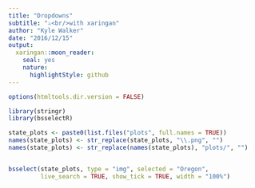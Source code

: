 ```yaml
---
title: "Dropdowns"
subtitle: "⚔<br/>with xaringan"
author: "Kyle Walker"
date: "2016/12/15"
output:
  xaringan::moon_reader:
    seal: yes
    nature:
      highlightStyle: github
---
```


```r
options(htmltools.dir.version = FALSE)
```

```r
library(stringr)
library(bsselectR)

state_plots <- paste0(list.files("plots", full.names = TRUE))
names(state_plots) <- str_replace(state_plots, "\\.png", "")
names(state_plots) <- str_replace(names(state_plots), "plots/", "")


bsselect(state_plots, type = "img", selected = "Oregon", 
         live_search = TRUE, show_tick = TRUE, width = "100%")
```
